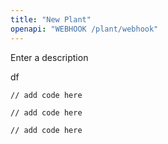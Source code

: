 ```yaml
---
title: "New Plant"
openapi: "WEBHOOK /plant/webhook"
---
```


<ResponseField name="response" type="string">
  Enter a description

  df

  <RequestExample>

  ``` filename
  // add code here
  ```

  </RequestExample>
</ResponseField>

<RequestExample>

``` filename
// add code here
```

</RequestExample>

<RequestExample>

``` filename
// add code here
```

</RequestExample>